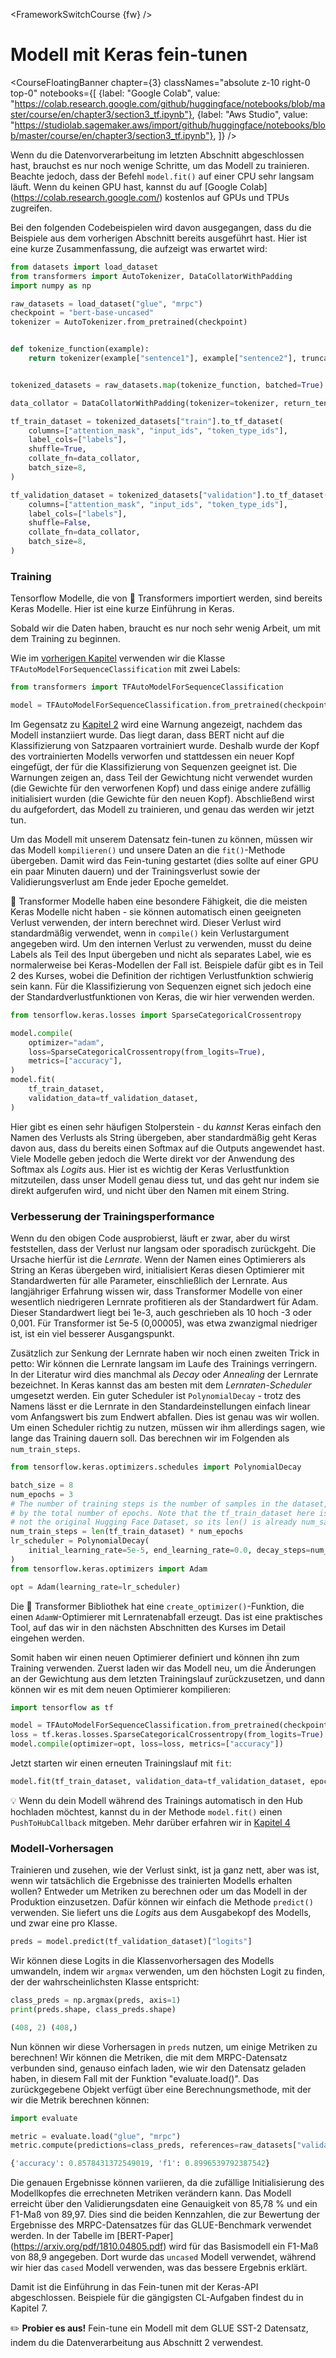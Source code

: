 <FrameworkSwitchCourse {fw} />

# Modell mit Keras fein-tunen

<CourseFloatingBanner chapter={3}
  classNames="absolute z-10 right-0 top-0"
  notebooks={[
    {label: "Google Colab", value: "https://colab.research.google.com/github/huggingface/notebooks/blob/master/course/en/chapter3/section3_tf.ipynb"},
    {label: "Aws Studio", value: "https://studiolab.sagemaker.aws/import/github/huggingface/notebooks/blob/master/course/en/chapter3/section3_tf.ipynb"},
]} />

Wenn du die Datenvorverarbeitung im letzten Abschnitt abgeschlossen hast, brauchst es nur noch wenige Schritte, um das Modell zu trainieren. Beachte jedoch, dass der Befehl `model.fit()` auf einer CPU sehr langsam läuft. Wenn du keinen GPU hast, kannst du auf [Google Colab] (https://colab.research.google.com/) kostenlos auf GPUs und TPUs zugreifen.

Bei den folgenden Codebeispielen wird davon ausgegangen, dass du die Beispiele aus dem vorherigen Abschnitt bereits ausgeführt hast. Hier ist eine kurze Zusammenfassung, die aufzeigt was erwartet wird:

```py
from datasets import load_dataset
from transformers import AutoTokenizer, DataCollatorWithPadding
import numpy as np

raw_datasets = load_dataset("glue", "mrpc")
checkpoint = "bert-base-uncased"
tokenizer = AutoTokenizer.from_pretrained(checkpoint)


def tokenize_function(example):
    return tokenizer(example["sentence1"], example["sentence2"], truncation=True)


tokenized_datasets = raw_datasets.map(tokenize_function, batched=True)

data_collator = DataCollatorWithPadding(tokenizer=tokenizer, return_tensors="tf")

tf_train_dataset = tokenized_datasets["train"].to_tf_dataset(
    columns=["attention_mask", "input_ids", "token_type_ids"],
    label_cols=["labels"],
    shuffle=True,
    collate_fn=data_collator,
    batch_size=8,
)

tf_validation_dataset = tokenized_datasets["validation"].to_tf_dataset(
    columns=["attention_mask", "input_ids", "token_type_ids"],
    label_cols=["labels"],
    shuffle=False,
    collate_fn=data_collator,
    batch_size=8,
)
```

### Training

Tensorflow Modelle, die von 🤗 Transformers importiert werden, sind bereits Keras Modelle. Hier ist eine kurze Einführung in Keras.

<Youtube id="rnTGBy2ax1c"/>

Sobald wir die Daten haben, braucht es nur noch sehr wenig Arbeit, um mit dem Training zu beginnen.

<Youtube id="AUozVp78dhk"/>

Wie im [vorherigen Kapitel](/course/chapter2) verwenden wir die Klasse `TFAutoModelForSequenceClassification` mit zwei Labels: 

```py
from transformers import TFAutoModelForSequenceClassification

model = TFAutoModelForSequenceClassification.from_pretrained(checkpoint, num_labels=2)
```

Im Gegensatz zu [Kapitel 2](/course/chapter2) wird eine Warnung angezeigt, nachdem das Modell instanziiert wurde. Das liegt daran, dass BERT nicht auf die Klassifizierung von Satzpaaren vortrainiert wurde. Deshalb wurde der Kopf des vortrainierten Modells verworfen und stattdessen ein neuer Kopf eingefügt, der für die Klassifizierung von Sequenzen geeignet ist. Die Warnungen zeigen an, dass Teil der Gewichtung nicht verwendet wurden (die Gewichte für den verworfenen Kopf) und dass einige andere zufällig initialisiert wurden (die Gewichte für den neuen Kopf). Abschließend wirst du aufgefordert, das Modell zu trainieren, und genau das werden wir jetzt tun.

Um das Modell mit unserem Datensatz fein-tunen zu können, müssen wir das Modell `kompilieren()` und unsere Daten an die `fit()`-Methode übergeben. Damit wird das Fein-tuning gestartet (dies sollte auf einer GPU ein paar Minuten dauern) und der Trainingsverlust sowie der Validierungsverlust am Ende jeder Epoche gemeldet.

<Tip>

🤗 Transformer Modelle haben eine besondere Fähigkeit, die die meisten Keras Modelle nicht haben - sie können automatisch einen geeigneten Verlust verwenden, der intern berechnet wird. Dieser Verlust wird standardmäßig verwendet, wenn in `compile()` kein Verlustargument angegeben wird. Um den internen Verlust zu verwenden, musst du deine Labels als Teil des Input übergeben und nicht als separates Label, wie es normalerweise bei Keras-Modellen der Fall ist. Beispiele dafür gibt es in Teil 2 des Kurses, wobei die Definition der richtigen Verlustfunktion schwierig sein kann. Für die Klassifizierung von Sequenzen eignet sich jedoch eine der Standardverlustfunktionen von Keras, die wir hier verwenden werden.

</Tip>

```py
from tensorflow.keras.losses import SparseCategoricalCrossentropy

model.compile(
    optimizer="adam",
    loss=SparseCategoricalCrossentropy(from_logits=True),
    metrics=["accuracy"],
)
model.fit(
    tf_train_dataset,
    validation_data=tf_validation_dataset,
)
```

<Tip warning={true}>

Hier gibt es einen sehr häufigen Stolperstein - du *kannst* Keras einfach den Namen des Verlusts als String übergeben, aber standardmäßig geht Keras davon aus, dass du bereits einen Softmax auf die Outputs angewendet hast. Viele Modelle geben jedoch die Werte direkt vor der Anwendung des Softmax als *Logits* aus. Hier ist es wichtig der Keras Verlustfunktion mitzuteilen, dass unser Modell genau diess tut, und das geht nur indem sie direkt aufgerufen wird, und nicht über den Namen mit einem String.

</Tip>


### Verbesserung der Trainingsperformance

<Youtube id="cpzq6ESSM5c"/>

Wenn du den obigen Code ausprobierst, läuft er zwar, aber du wirst feststellen, dass der Verlust nur langsam oder sporadisch zurückgeht. Die Ursache hierfür ist die *Lernrate*. Wenn der Namen eines Optimierers als String an Keras übergeben wird, initialisiert Keras diesen Optimierer mit Standardwerten für alle Parameter, einschließlich der Lernrate. Aus langjähriger Erfahrung wissen wir, dass Transformer Modelle von einer wesentlich niedrigeren Lernrate profitieren als der Standardwert für Adam. Dieser Standardwert liegt bei 1e-3, auch geschrieben als 10 hoch -3 oder 0,001. Für Transformer ist 5e-5 (0,00005), was etwa zwanzigmal niedriger ist, ist ein viel besserer Ausgangspunkt.

Zusätzlich zur Senkung der Lernrate haben wir noch einen zweiten Trick in petto: Wir können die Lernrate langsam im Laufe des Trainings verringern. In der Literatur wird dies manchmal als *Decay* oder *Annealing* der Lernrate bezeichnet. In Keras kannst das am besten mit dem *Lernraten-Scheduler* umgesetzt werden. Ein guter Scheduler ist `PolynomialDecay` - trotz des Namens lässt er die Lernrate in den Standardeinstellungen einfach linear vom Anfangswert bis zum Endwert abfallen. Dies ist genau was wir wollen. Um einen Scheduler richtig zu nutzen, müssen wir ihm allerdings sagen, wie lange das Training dauern soll. Das berechnen wir im Folgenden als `num_train_steps`.

```py
from tensorflow.keras.optimizers.schedules import PolynomialDecay

batch_size = 8
num_epochs = 3
# The number of training steps is the number of samples in the dataset, divided by the batch size then multiplied
# by the total number of epochs. Note that the tf_train_dataset here is a batched tf.data.Dataset,
# not the original Hugging Face Dataset, so its len() is already num_samples // batch_size.
num_train_steps = len(tf_train_dataset) * num_epochs
lr_scheduler = PolynomialDecay(
    initial_learning_rate=5e-5, end_learning_rate=0.0, decay_steps=num_train_steps
)
from tensorflow.keras.optimizers import Adam

opt = Adam(learning_rate=lr_scheduler)
```

<Tip>

Die 🤗 Transformer Bibliothek hat eine `create_optimizer()`-Funktion, die einen `AdamW`-Optimierer mit Lernratenabfall erzeugt. Das ist eine praktisches Tool, auf das wir in den nächsten Abschnitten des Kurses im Detail eingehen werden.

</Tip>

Somit haben wir einen neuen Optimierer definiert und können ihn zum Training verwenden. Zuerst laden wir das Modell neu, um die Änderungen an der Gewichtung aus dem letzten Trainingslauf zurückzusetzen, und dann können wir es mit dem neuen Optimierer kompilieren:

```py
import tensorflow as tf

model = TFAutoModelForSequenceClassification.from_pretrained(checkpoint, num_labels=2)
loss = tf.keras.losses.SparseCategoricalCrossentropy(from_logits=True)
model.compile(optimizer=opt, loss=loss, metrics=["accuracy"])
```

Jetzt starten wir einen erneuten Trainingslauf mit `fit`:

```py
model.fit(tf_train_dataset, validation_data=tf_validation_dataset, epochs=3)
```

<Tip>

💡 Wenn du dein Modell während des Trainings automatisch in den Hub hochladen möchtest, kannst du in der Methode `model.fit()` einen `PushToHubCallback` mitgeben. Mehr darüber erfahren wir in [Kapitel 4](/course/chapter4/3)

</Tip>

### Modell-Vorhersagen

<Youtube id="nx10eh4CoOs"/>


Trainieren und zusehen, wie der Verlust sinkt, ist ja ganz nett, aber was ist, wenn wir tatsächlich die Ergebnisse des trainierten Modells erhalten wollen? Entweder um Metriken zu berechnen oder um das Modell in der Produktion einzusetzen. Dafür können wir einfach die Methode `predict()` verwenden. Sie liefert uns die *Logits* aus dem Ausgabekopf des Modells, und zwar eine pro Klasse.

```py
preds = model.predict(tf_validation_dataset)["logits"]
```

Wir können diese Logits in die Klassenvorhersagen des Modells umwandeln, indem wir `argmax` verwenden, um den höchsten Logit zu finden, der der wahrscheinlichsten Klasse entspricht:

```py
class_preds = np.argmax(preds, axis=1)
print(preds.shape, class_preds.shape)
```

```python out
(408, 2) (408,)
```

Nun können wir diese Vorhersagen in `preds` nutzen, um einige Metriken zu berechnen! Wir können die Metriken, die mit dem MRPC-Datensatz verbunden sind, genauso einfach laden, wie wir den Datensatz geladen haben, in diesem Fall mit der Funktion "evaluate.load()". Das zurückgegebene Objekt verfügt über eine Berechnungsmethode, mit der wir die Metrik berechnen können:

```py
import evaluate

metric = evaluate.load("glue", "mrpc")
metric.compute(predictions=class_preds, references=raw_datasets["validation"]["label"])
```

```python out
{'accuracy': 0.8578431372549019, 'f1': 0.8996539792387542}
```
Die genauen Ergebnisse können variieren, da die zufällige Initialisierung des Modellkopfes die errechneten Metriken verändern kann. Das Modell erreicht über den Validierungsdaten eine Genauigkeit von 85,78 % und ein F1-Maß von 89,97. Dies sind die beiden Kennzahlen, die zur Bewertung der Ergebnisse des MRPC-Datensatzes für das GLUE-Benchmark verwendet werden. In der Tabelle im [BERT-Paper] (https://arxiv.org/pdf/1810.04805.pdf) wird für das Basismodell ein F1-Maß von 88,9 angegeben. Dort wurde das `uncased` Modell verwendet, während wir hier das `cased` Modell verwenden, was das bessere Ergebnis erklärt.

Damit ist die Einführung in das Fein-tunen mit der Keras-API abgeschlossen. Beispiele für die gängigsten CL-Aufgaben findest du in Kapitel 7.

<Tip>

✏️ **Probier es aus!** Fein-tune ein Modell mit dem GLUE SST-2 Datensatz, indem du die Datenverarbeitung aus Abschnitt 2 verwendest.

</Tip>
